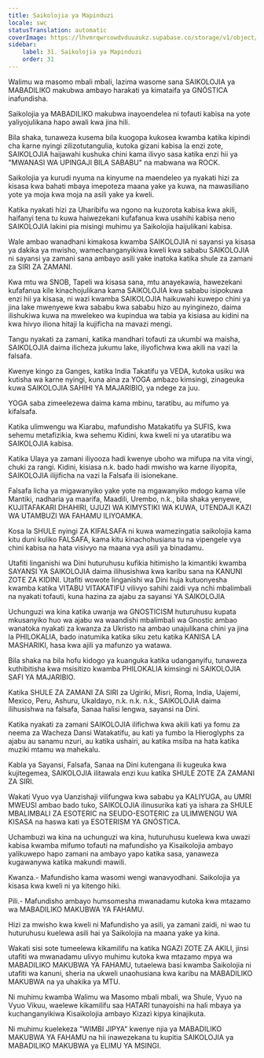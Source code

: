 ```yaml
---
title: Saikolojia ya Mapinduzi
locale: swc
statusTranslation: automatic
coverImage: https://lhvmrqwrcowdvduuaukz.supabase.co/storage/v1/object/public/strapi-uploads/small_cover-educacion-fundamental.webp-2d51a7828a2b1309555be27f7e2a61a0.webp
sidebar:
    label: 31. Saikolojia ya Mapinduzi
    order: 31
---
```

Walimu wa masomo mbali mbali, lazima wasome sana SAIKOLOJIA ya MABADILIKO makubwa ambayo harakati ya kimataifa ya GNÓSTICA inafundisha.

Saikolojia ya MABADILIKO makubwa inayoendelea ni tofauti kabisa na yote yaliyojulikana hapo awali kwa jina hili.

Bila shaka, tunaweza kusema bila kuogopa kukosea kwamba katika kipindi cha karne nyingi zilizotutangulia, kutoka gizani kabisa la enzi zote, SAIKOLOJIA haijawahi kushuka chini kama ilivyo sasa katika enzi hii ya "MWANASI WA UPINGAJI BILA SABABU" na mabwana wa ROCK.

Saikolojia ya kurudi nyuma na kinyume na maendeleo ya nyakati hizi za kisasa kwa bahati mbaya imepoteza maana yake ya kuwa, na mawasiliano yote ya moja kwa moja na asili yake ya kweli.

Katika nyakati hizi za Uharibifu wa ngono na kuzorota kabisa kwa akili, haifanyi tena tu kuwa haiwezekani kufafanua kwa usahihi kabisa neno SAIKOLOJIA lakini pia misingi muhimu ya Saikolojia haijulikani kabisa.

Wale ambao wanadhani kimakosa kwamba SAIKOLOJIA ni sayansi ya kisasa ya dakika ya mwisho, wamechanganyikiwa kweli kwa sababu SAIKOLOJIA ni sayansi ya zamani sana ambayo asili yake inatoka katika shule za zamani za SIRI ZA ZAMANI.

Kwa mtu wa SNOB, Tapeli wa kisasa sana, mtu anayekawia, hawezekani kufafanua kile kinachojulikana kama SAIKOLOJIA kwa sababu isipokuwa enzi hii ya kisasa, ni wazi kwamba SAIKOLOJIA haikuwahi kuwepo chini ya jina lake mwenyewe kwa sababu kwa sababu hizo au nyinginezo, daima ilishukiwa kuwa na mwelekeo wa kupindua wa tabia ya kisiasa au kidini na kwa hivyo iliona hitaji la kujificha na mavazi mengi.

Tangu nyakati za zamani, katika mandhari tofauti za ukumbi wa maisha, SAIKOLOJIA daima ilicheza jukumu lake, iliyofichwa kwa akili na vazi la falsafa.

Kwenye kingo za Ganges, katika India Takatifu ya VEDA, kutoka usiku wa kutisha wa karne nyingi, kuna aina za YOGA ambazo kimsingi, zinageuka kuwa SAIKOLOJIA SAHIHI YA MAJARIBIO, ya ndege za juu.

YOGA saba zimeelezewa daima kama mbinu, taratibu, au mifumo ya kifalsafa.

Katika ulimwengu wa Kiarabu, mafundisho Matakatifu ya SUFIS, kwa sehemu metafizikia, kwa sehemu Kidini, kwa kweli ni ya utaratibu wa SAIKOLOJIA kabisa.

Katika Ulaya ya zamani iliyooza hadi kwenye uboho wa mifupa na vita vingi, chuki za rangi. Kidini, kisiasa n.k. bado hadi mwisho wa karne iliyopita, SAIKOLOJIA ilijificha na vazi la Falsafa ili isionekane.

Falsafa licha ya migawanyiko yake yote na mgawanyiko mdogo kama vile Mantiki, nadharia ya maarifa, Maadili, Urembo, n.k., bila shaka yenyewe, KUJITAFAKARI DHAHIRI, UJUZI WA KIMYSTIKI WA KUWA, UTENDAJI KAZI WA UTAMBUZI WA FAHAMU ILIYOAMKA.

Kosa la SHULE nyingi ZA KIFALSAFA ni kuwa wamezingatia saikolojia kama kitu duni kuliko FALSAFA, kama kitu kinachohusiana tu na vipengele vya chini kabisa na hata visivyo na maana vya asili ya binadamu.

Utafiti linganishi wa Dini huturuhusu kufikia hitimisho la kimantiki kwamba SAYANSI YA SAIKOLOJIA daima ilihusishwa kwa karibu sana na KANUNI ZOTE ZA KIDINI. Utafiti wowote linganishi wa Dini huja kutuonyesha kwamba katika VITABU VITAKATIFU vilivyo sahihi zaidi vya nchi mbalimbali na nyakati tofauti, kuna hazina za ajabu za sayansi YA SAIKOLOJIA

Uchunguzi wa kina katika uwanja wa GNOSTICISM huturuhusu kupata mkusanyiko huo wa ajabu wa waandishi mbalimbali wa Gnostic ambao wanatoka nyakati za kwanza za Ukristo na ambao unajulikana chini ya jina la PHILOKALIA, bado inatumika katika siku zetu katika KANISA LA MASHARIKI, hasa kwa ajili ya mafunzo ya watawa.

Bila shaka na bila hofu kidogo ya kuanguka katika udanganyifu, tunaweza kuthibitisha kwa msisitizo kwamba PHILOKALIA kimsingi ni SAIKOLOJIA SAFI YA MAJARIBIO.

Katika SHULE ZA ZAMANI ZA SIRI za Ugiriki, Misri, Roma, India, Uajemi, Mexico, Peru, Ashuru, Ukaldayo, n.k. n.k. n.k., SAIKOLOJIA daima ilihusishwa na falsafa, Sanaa halisi lengwa, sayansi na Dini.

Katika nyakati za zamani SAIKOLOJIA ilifichwa kwa akili kati ya fomu za neema za Wacheza Dansi Watakatifu, au kati ya fumbo la Hieroglyphs za ajabu au sanamu nzuri, au katika ushairi, au katika msiba na hata katika muziki mtamu wa mahekalu.

Kabla ya Sayansi, Falsafa, Sanaa na Dini kutengana ili kugeuka kwa kujitegemea, SAIKOLOJIA ilitawala enzi kuu katika SHULE ZOTE ZA ZAMANI ZA SIRI.

Wakati Vyuo vya Uanzishaji vilifungwa kwa sababu ya KALIYUGA, au UMRI MWEUSI ambao bado tuko, SAIKOLOJIA ilinusurika kati ya ishara za SHULE MBALIMBALI ZA ESOTERIC na SEUDO-ESOTERIC za ULIMWENGU WA KISASA na haswa kati ya ESOTERISM YA GNÓSTICA.

Uchambuzi wa kina na uchunguzi wa kina, huturuhusu kuelewa kwa uwazi kabisa kwamba mifumo tofauti na mafundisho ya Kisaikolojia ambayo yalikuwepo hapo zamani na ambayo yapo katika sasa, yanaweza kugawanywa katika makundi mawili.

Kwanza.- Mafundisho kama wasomi wengi wanavyodhani. Saikolojia ya kisasa kwa kweli ni ya kitengo hiki.

Pili.- Mafundisho ambayo humsomesha mwanadamu kutoka kwa mtazamo wa MABADILIKO MAKUBWA YA FAHAMU.

Hizi za mwisho kwa kweli ni Mafundisho ya asili, ya zamani zaidi, ni wao tu huturuhusu kuelewa asili hai ya Saikolojia na maana yake ya kina.

Wakati sisi sote tumeelewa kikamilifu na katika NGAZI ZOTE ZA AKILI, jinsi utafiti wa mwanadamu ulivyo muhimu kutoka kwa mtazamo mpya wa MABADILIKO MAKUBWA YA FAHAMU, tutaelewa basi kwamba Saikolojia ni utafiti wa kanuni, sheria na ukweli unaohusiana kwa karibu na MABADILIKO MAKUBWA na ya uhakika ya MTU.

Ni muhimu kwamba Walimu wa Masomo mbali mbali, wa Shule, Vyuo na Vyuo Vikuu, waelewe kikamilifu saa HATARI tunayoishi na hali mbaya ya kuchanganyikiwa Kisaikolojia ambayo Kizazi kipya kinajikuta.

Ni muhimu kuelekeza "WIMBI JIPYA" kwenye njia ya MABADILIKO MAKUBWA YA FAHAMU na hii inawezekana tu kupitia SAIKOLOJIA ya MABADILIKO MAKUBWA ya ELIMU YA MSINGI.

